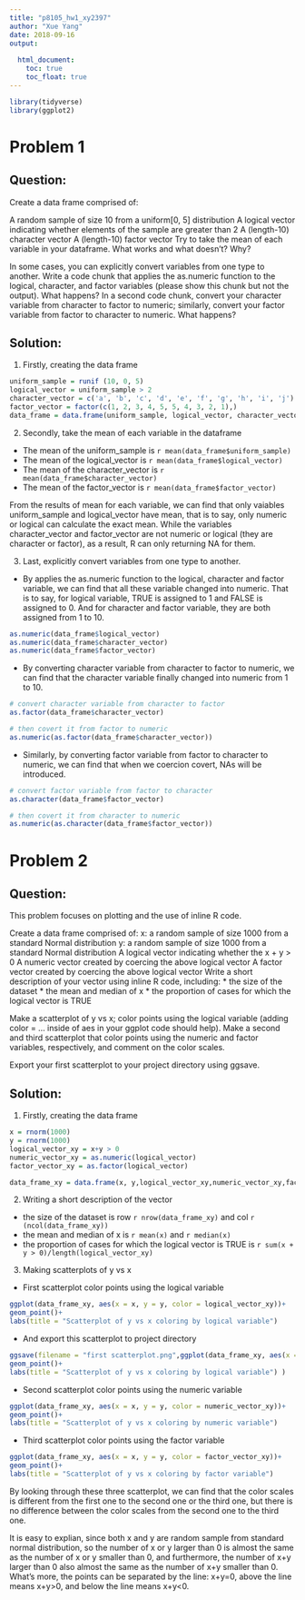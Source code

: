 ```yaml
---
title: "p8105_hw1_xy2397"
author: "Xue Yang"
date: 2018-09-16
output:
  
  html_document:
    toc: true
    toc_float: true
---
```



```r
library(tidyverse)
library(ggplot2)
```


# Problem 1

## Question:
Create a data frame comprised of:

A random sample of size 10 from a uniform[0, 5] distribution
A logical vector indicating whether elements of the sample are greater than 2
A (length-10) character vector
A (length-10) factor vector
Try to take the mean of each variable in your dataframe. What works and what doesn’t? Why?

In some cases, you can explicitly convert variables from one type to another. Write a code chunk that applies the as.numeric function to the logical, character, and factor variables (please show this chunk but not the output). What happens? In a second code chunk, convert your character variable from character to factor to numeric; similarly, convert your factor variable from factor to character to numeric. What happens?


## Solution:

1. Firstly, creating the data frame

```r
uniform_sample = runif (10, 0, 5)
logical_vector = uniform_sample > 2
character_vector = c('a', 'b', 'c', 'd', 'e', 'f', 'g', 'h', 'i', 'j')
factor_vector = factor(c(1, 2, 3, 4, 5, 5, 4, 3, 2, 1),)
data_frame = data.frame(uniform_sample, logical_vector, character_vector, factor_vector)
```


2. Secondly, take the mean of each variable in the dataframe

* The mean of the uniform_sample is `r mean(data_frame$uniform_sample)`
* The mean of the logical_vector is `r mean(data_frame$logical_vector)`
* The mean of the character_vector is `r mean(data_frame$character_vector)`
* The mean of the factor_vector is `r mean(data_frame$factor_vector)`

From the results of mean for each variable, we can find that only vaiables uniform_sample and logical_vector have mean, that is to say, only numeric or logical can calculate the exact mean. While the variables character_vector and factor_vector are not numeric or logical (they are character or factor), as a result, R can only returning NA for them.


3. Last,  explicitly convert variables from one type to another.


*    By applies the as.numeric function to the logical, character and factor variable, we can find that all these variable changed into numeric. That is to say, for logical variable, TRUE is assigned to 1 and FALSE is assigned to 0. And for character and factor variable, they are both assigned from 1 to 10.

```r
as.numeric(data_frame$logical_vector)
as.numeric(data_frame$character_vector)
as.numeric(data_frame$factor_vector)
```

*    By converting character variable from character to factor to numeric, we can find that the character variable finally changed into numeric from 1 to 10.

```r

# convert character variable from character to factor
as.factor(data_frame$character_vector)

# then covert it from factor to numeric
as.numeric(as.factor(data_frame$character_vector))    
```


*    Similarly, by converting factor variable from factor to character to numeric, we can find that when we coercion covert, NAs will be introduced.
```r

# convert factor variable from factor to character
as.character(data_frame$factor_vector)

# then covert it from character to numeric
as.numeric(as.character(data_frame$factor_vector))
```




# Problem 2

## Question:

This problem focuses on plotting and the use of inline R code.

Create a data frame comprised of:
x: a random sample of size 1000 from a standard Normal distribution
y: a random sample of size 1000 from a standard Normal distribution
A logical vector indicating whether the x + y > 0
A numeric vector created by coercing the above logical vector
A factor vector created by coercing the above logical vector
Write a short description of your vector using inline R code, including: * the size of the dataset * the mean and median of x * the proportion of cases for which the logical vector is TRUE

Make a scatterplot of y vs x; color points using the logical variable (adding color = ... inside of aes in your ggplot code should help). Make a second and third scatterplot that color points using the numeric and factor variables, respectively, and comment on the color scales.

Export your first scatterplot to your project directory using ggsave.



## Solution:

1. Firstly, creating the data frame

```r
x = rnorm(1000)
y = rnorm(1000)
logical_vector_xy = x+y > 0
numeric_vector_xy = as.numeric(logical_vector)
factor_vector_xy = as.factor(logical_vector)

data_frame_xy = data.frame(x, y,logical_vector_xy,numeric_vector_xy,factor_vector_xy)
```


2. Writing a short description of the vector

* the size of the dataset is row `r nrow(data_frame_xy)` and col `r (ncol(data_frame_xy))` 
* the mean and median of x is `r mean(x)` and `r median(x)`
* the proportion of cases for which the logical vector is TRUE is `r sum(x + y > 0)/length(logical_vector_xy)`

3. Making scatterplots of y vs x

*   First scatterplot color points using the logical variable
```r
ggplot(data_frame_xy, aes(x = x, y = y, color = logical_vector_xy))+
geom_point()+
labs(title = "Scatterplot of y vs x coloring by logical variable") 
```

*   And export this scatterplot to project directory
```r
ggsave(filename = "first scatterplot.png",ggplot(data_frame_xy, aes(x = x, y = y, color = logical_vector_xy))+
geom_point()+
labs(title = "Scatterplot of y vs x coloring by logical variable") )
```


*   Second scatterplot color points using the numeric variable
```r
ggplot(data_frame_xy, aes(x = x, y = y, color = numeric_vector_xy))+
geom_point()+
labs(title = "Scatterplot of y vs x coloring by numeric variable") 
```


*   Third scatterplot color points using the factor variable
```r
ggplot(data_frame_xy, aes(x = x, y = y, color = factor_vector_xy))+
geom_point()+
labs(title = "Scatterplot of y vs x coloring by factor variable") 
```

By looking through these three scatterplot, we can find that the color scales is different from the first one to the second one or the third one, but there is no difference between the color scales from the second one to the third one. 

It is easy to explian, since both x and y are random sample from standard normal distribution, so the number of x or y larger than 0 is almost the same as the number of x or y smaller than 0, and furthermore, the number of x+y larger than 0 also almost the same as the number of x+y smaller than 0. What's more, the points can be separated by the line: x+y=0, above the line means x+y>0, and below the line means x+y<0.

